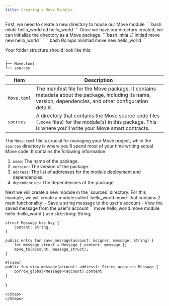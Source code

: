 ```yaml
---
title: Creating a Move Modules
---
```


<Steps>
  <Step title="Create a New Directory">
  First, we need to create a new directory to house our Move module.
  ```bash
  mkdir hello_world
  cd hello_world
  ```
  </Step>
  <Step title="Initialize a Move Package">
  Once we have our directory created, we can initialize the directory as a Move package.
    <CodeGroup>
```bash Initia L1
initiad move new hello_world
```
```bash Rollups
minitiad move new hello_world
```
</CodeGroup>

Your folder structure should look like this:

```
.
├── Move.toml
└── sources
```

| Item | Description |
|------|-------------|
| `Move.toml` | The manifest file for the Move package. It contains metadata about the package, including its name, version, dependencies, and other configuration details. |
| `sources` | A directory that contains the Move source code files (`.move` files) for the module(s) in this package. This is where you'll write your Move smart contracts. |

The `Move.toml` file is crucial for managing your Move project, while the `sources` directory is where you'll spend most of your time writing actual Move code. It contains the following information:

1. `name`: The name of the package.
2. `version`: The version of the package.
3. `address`: The list of addresses for the module deployment and dependencies.
8. `dependencies`: The dependencies of the package.
  </Step>
  <Step title="Create a New Module">
  Next we will create a new module in the `sources` directory. For this example, we will create a module called `hello_world.move` that contains 2 main functionality:
  - Save a string message to the user's account
  - View the saved message from the user's account
  ```move hello_world.move
  module hello::hello_world {
    use std::string::String;

    struct Message has key {
        content: String,
    }

    public entry fun save_message(account: &signer, message: String) {
        let message_struct = Message { content: message };
        move_to(account, message_struct);
    }

    #[view]
    public fun view_message(account: address): String acquires Message {
        borrow_global<Message>(account).content
    }
  }
  ```
  </Step>
</Steps>
